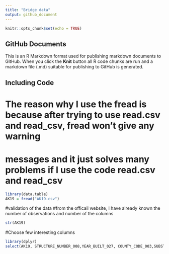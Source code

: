 ---
title: "Bridge data"
output: github_document
---

```{r setup, include=FALSE}
knitr::opts_chunk$set(echo = TRUE)
```

## GitHub Documents

This is an R Markdown format used for publishing markdown documents to GitHub. When you click the **Knit** button all R code chunks are run and a markdown file (.md) suitable for publishing to GitHub is generated.

## Including Code

# The reason why I use the fread is because after trying to use read.csv and read_csv, fread won't give any warning
# messages and it just solves many problems if I use the code read.csv and read_csv
```{r cars}
library(data.table)
AK19 = fread("AK19.csv")
```

#validation of the data
#from the officail website, I have already known the number of observations and number of the columns
```{r pressure, echo=FALSE}
str(AK19)
```

#Choose few interesting columns
```{r}
library(dplyr)
select(AK19, STRUCTURE_NUMBER_008,YEAR_BUILT_027, COUNTY_CODE_003,SUBSTRUCTURE_COND_060,SUPERSTRUCTURE_COND_059)
```



